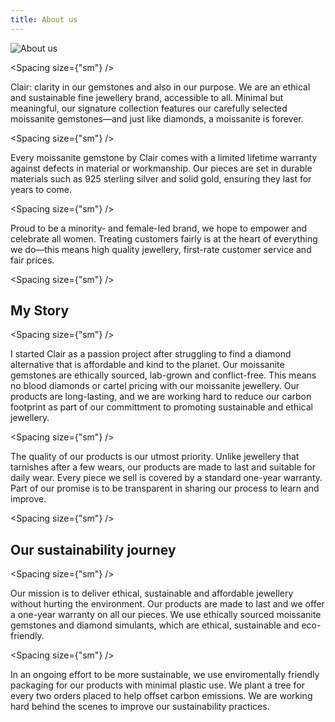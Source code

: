 ```yaml
---
title: About us
---
```


![About us](./about-us.png)

<Spacing size={"sm"} />

Clair: clarity in our gemstones and also in our purpose. We are an ethical and sustainable fine jewellery brand, accessible to all. Minimal but meaningful, our signature collection features our carefully selected moissanite gemstones&mdash;and just like diamonds, a moissanite is forever. 

<Spacing size={"sm"} />

Every moissanite gemstone by Clair comes with a limited lifetime warranty against defects in material or workmanship. Our pieces are set in durable materials such as 925 sterling silver and solid gold, ensuring they last for years to come. 

<Spacing size={"sm"} />

Proud to be a minority- and female-led brand, we hope to empower and celebrate all women. Treating customers fairly is at the heart of everything we do&mdash;this means high quality jewellery, first-rate customer service and fair prices.  

<Spacing size={"sm"} />

## My Story

<Spacing size={"sm"} />

I started Clair as a passion project after struggling to find a diamond alternative that is affordable and kind to the planet. Our moissanite gemstones are ethically sourced, lab-grown and conflict-free. This means no blood diamonds or cartel pricing with our moissanite jewellery. Our products are long-lasting, and we are working hard to reduce our carbon footprint as part of our committment to promoting sustainable and ethical jewellery.

<Spacing size={"sm"} />

The quality of our products is our utmost priority. Unlike jewellery that tarnishes after a few wears, our products are made to last and suitable for daily wear. Every piece we sell is covered by a standard one-year warranty. Part of our promise is to be transparent in sharing our process to learn and improve. 

<Spacing size={"sm"} />

## Our sustainability journey

<Spacing size={"sm"} />

Our mission is to deliver ethical, sustainable and affordable jewellery without hurting the environment. Our products are made to last and we offer a one-year warranty on all our pieces. We use ethically sourced moissanite gemstones and diamond simulants, which are ethical, sustainable and eco-friendly. 

<Spacing size={"sm"} />

In an ongoing effort to be more sustainable, we use enviromentally friendly packaging for our products with minimal plastic use. We plant a tree for every two orders placed to help offset carbon emissions. We are working hard behind the scenes to improve our sustainability practices. 